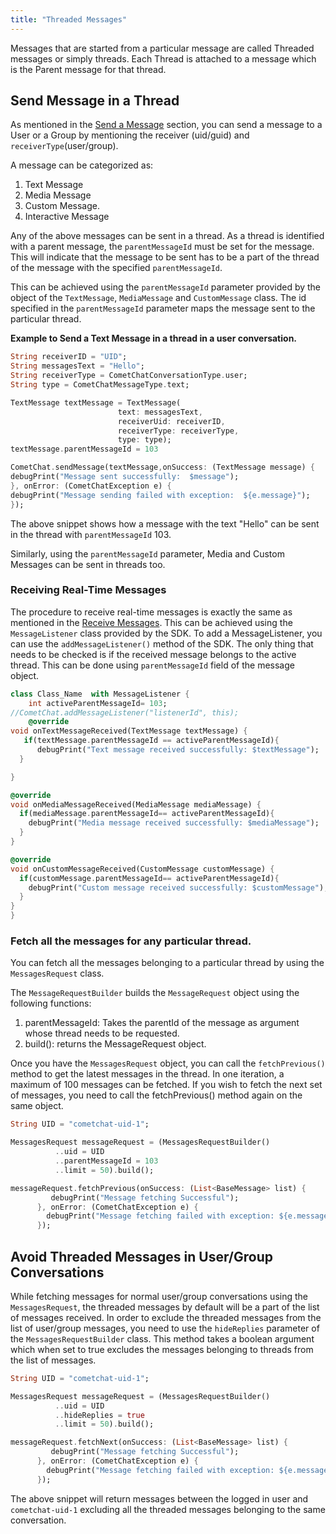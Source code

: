```yaml
---
title: "Threaded Messages"
---
```




Messages that are started from a particular message are called Threaded messages or simply threads.
Each Thread is attached to a message which is the Parent message for that thread.

## Send Message in a Thread

As mentioned in the [Send a Message](send-message) section, you can send a message to a User or a Group by mentioning the receiver (uid/guid) and `receiverType`(user/group).

A message can be categorized as:

1. Text Message
2. Media Message
3. Custom Message.
4. Interactive Message

Any of the above messages can be sent in a thread. As a thread is identified with a parent message, the `parentMessageId` must be set for the message. This will indicate that the message to be sent has to be a part of the thread of the message with the specified `parentMessageId`.

This can be achieved using the `parentMessageId` parameter provided by the object of the `TextMessage`, `MediaMessage` and `CustomMessage` class. The id specified in the `parentMessageId` parameter maps the message sent to the particular thread.

**Example to Send a Text Message in a thread in a user conversation.**

<Tabs>
<Tab value="Dart" label="Dart">

```dart
String receiverID = "UID";
String messagesText = "Hello";
String receiverType = CometChatConversationType.user;
String type = CometChatMessageType.text;

TextMessage textMessage = TextMessage(
                        text: messagesText,
                        receiverUid: receiverID,
                        receiverType: receiverType,
                        type: type);
textMessage.parentMessageId = 103

CometChat.sendMessage(textMessage,onSuccess: (TextMessage message) {
debugPrint("Message sent successfully:  $message");
}, onError: (CometChatException e) {
debugPrint("Message sending failed with exception:  ${e.message}");
});
```

</Tab>
</Tabs>

The above snippet shows how a message with the text "Hello" can be sent in the thread with `parentMessageId` 103.

Similarly, using the `parentMessageId` parameter, Media and Custom Messages can be sent in threads too.

### Receiving Real-Time Messages

The procedure to receive real-time messages is exactly the same as mentioned in the [Receive Messages](receive-messages). This can be achieved using the `MessageListener` class provided by the SDK.
To add a MessageListener, you can use the `addMessageListener()` method of the SDK.
The only thing that needs to be checked is if the received message belongs to the active thread. This can be done using `parentMessageId` field of the message object.

<Tabs>
<Tab value="Dart" label="Dart">

```dart
class Class_Name  with MessageListener {
	int activeParentMessageId= 103;
//CometChat.addMessageListener("listenerId", this);
	@override
void onTextMessageReceived(TextMessage textMessage) {
   if(textMessage.parentMessageId == activeParentMessageId){
      debugPrint("Text message received successfully: $textMessage");
  }

}

@override
void onMediaMessageReceived(MediaMessage mediaMessage) {
  if(mediaMessage.parentMessageId== activeParentMessageId){
  	debugPrint("Media message received successfully: $mediaMessage");
  }
}

@override
void onCustomMessageReceived(CustomMessage customMessage) {
  if(customMessage.parentMessageId== activeParentMessageId){
    debugPrint("Custom message received successfully: $customMessage");
  }
}
}
```

</Tab>
</Tabs>

### Fetch all the messages for any particular thread.

You can fetch all the messages belonging to a particular thread by using the `MessagesRequest` class.

The `MessageRequestBuilder` builds the `MessageRequest` object using the following functions:

1. parentMessageId: Takes the parentId of the message as argument whose thread needs to be requested.
2. build(): returns the MessageRequest object.

Once you have the `MessagesRequest` object, you can call the `fetchPrevious()` method to get the latest messages in the thread. In one iteration, a maximum of 100 messages can be fetched. If you wish to fetch the next set of messages, you need to call the fetchPrevious() method again on the same object.

<Tabs>
<Tab value="Dart" label="Dart">

```dart
String UID = "cometchat-uid-1";

MessagesRequest messageRequest = (MessagesRequestBuilder()
          ..uid = UID
          ..parentMessageId = 103
          ..limit = 50).build();

messageRequest.fetchPrevious(onSuccess: (List<BaseMessage> list) {
         debugPrint("Message fetching Successful");
      }, onError: (CometChatException e) {
        debugPrint("Message fetching failed with exception: ${e.message}");
      });
```

</Tab>
</Tabs>

## Avoid Threaded Messages in User/Group Conversations

While fetching messages for normal user/group conversations using the `MessagesRequest`, the threaded messages by default will be a part of the list of messages received. In order to exclude the threaded messages from the list of user/group messages, you need to use the `hideReplies` parameter of the `MessagesRequestBuilder` class. This method takes a boolean argument which when set to true excludes the messages belonging to threads from the list of messages.

<Tabs>
<Tab value="Dart" label="Dart">

```dart
String UID = "cometchat-uid-1";

MessagesRequest messageRequest = (MessagesRequestBuilder()
          ..uid = UID
          ..hideReplies = true
          ..limit = 50).build();

messageRequest.fetchNext(onSuccess: (List<BaseMessage> list) {
         debugPrint("Message fetching Successful");
      }, onError: (CometChatException e) {
        debugPrint("Message fetching failed with exception: ${e.message}");
      });
```

</Tab>
</Tabs>

The above snippet will return messages between the logged in user and `cometchat-uid-1` excluding all the threaded messages belonging to the same conversation.